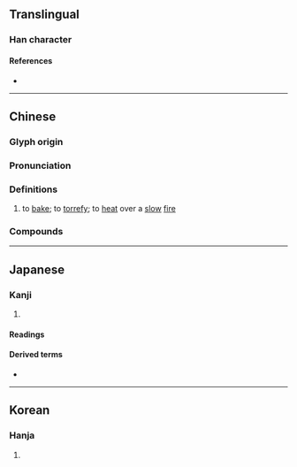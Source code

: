 {{character info/new}}
==Translingual==

===Han character===
{{Han char|rn=86|rad=火|as=08|sn=12|four=90861|canj=FYTR|ids=⿰火咅}}

====References====
* {{Han ref|kx=0673.120|dkj=19099|dj=1081.140|hdz=32210.130|uh=7119|ud=28953|bh=B548|bd=46408}}

----

==Chinese==
{{zh-forms}}

===Glyph origin===
{{Han etym}}
{{Han compound|火|咅|t1=fire|ls=psc|c1=s|c2=p}}

===Pronunciation===
{{zh-pron
|m=bèi,fèn
|c=bui6
|mn=pōe/qz:pēr/tw,xm:pē
|mc=y
|oc=y
|cat=v
}}

===Definitions===
{{zh-hanzi}}

# to [[bake]]; to [[torrefy]]; to [[heat]] over a [[slow]] [[fire]]

===Compounds===
{{zh-der|預焙|焙藥|焙粉|焙煎|焙燒窯|焙燒爐|焙燒|焙烤|焙火爐|焙果|焙乾|焙製|烘焙箱|烘焙店|烘焙|炭焙}}

----

==Japanese==

===Kanji===
{{ja-kanji|grade=|rs=火08}}

# {{rfdef|ja|sort=火08}}

====Readings====
{{ja-readings
|goon=ばい
|kanon=はい
|kanyoon=ほう
|kun=あぶ-る
}}

====Derived terms====
* {{ja-r|焙る|あぶる}}

----

==Korean==

===Hanja===
{{ko-hanja|hangeul=배|eumhun=|rv=bae|mr=pae|y=pay}}

# {{rfdef|ko|sort=火08}}
